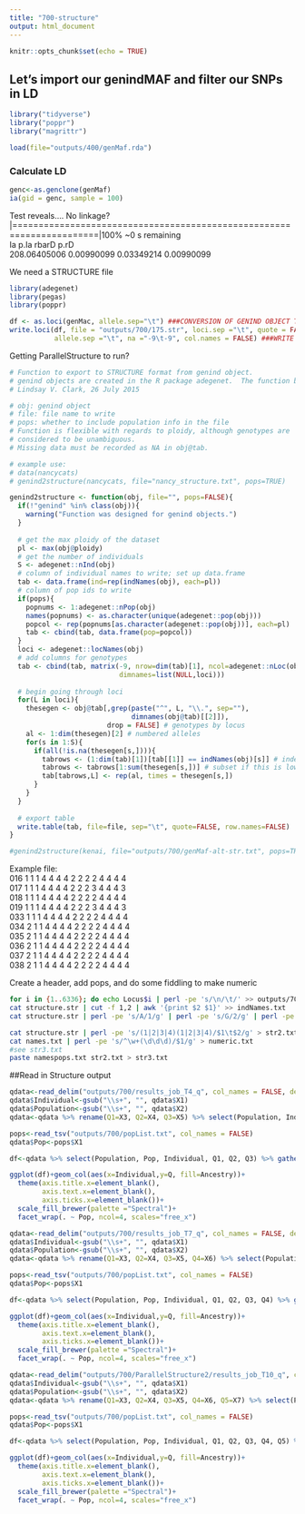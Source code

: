 ```yaml
---
title: "700-structure"
output: html_document
---
```


```r
knitr::opts_chunk$set(echo = TRUE)
```

## Let's import our genindMAF and filter our SNPs in LD

```r
library("tidyverse")
library("poppr")
library("magrittr")

load(file="outputs/400/genMaf.rda")
```

### Calculate LD
```r
genc<-as.genclone(genMaf)
ia(gid = genc, sample = 100)
```
Test reveals.... No linkage?  
|======================================================================|100% ~0 s remaining     
          Ia         p.Ia        rbarD         p.rD   
208.06405006   0.00990099   0.03349214   0.00990099   

We need a STRUCTURE file
```r
library(adegenet)
library(pegas)
library(poppr)

df <- as.loci(genMac, allele.sep="\t") ###CONVERSION OF GENIND OBJECT TO LOCI OBJECT####
write.loci(df, file = "outputs/700/175.str", loci.sep ="\t", quote = FALSE,
           allele.sep ="\t", na ="-9\t-9", col.names = FALSE) ###WRITE STRUCTURE DATA FILE####
```

Getting ParallelStructure to run?

```r
# Function to export to STRUCTURE format from genind object.
# genind objects are created in the R package adegenet.  The function below is an R function.
# Lindsay V. Clark, 26 July 2015

# obj: genind object
# file: file name to write
# pops: whether to include population info in the file
# Function is flexible with regards to ploidy, although genotypes are
# considered to be unambiguous.
# Missing data must be recorded as NA in obj@tab.

# example use: 
# data(nancycats)
# genind2structure(nancycats, file="nancy_structure.txt", pops=TRUE)

genind2structure <- function(obj, file="", pops=FALSE){
  if(!"genind" %in% class(obj)){
    warning("Function was designed for genind objects.")
  }
  
  # get the max ploidy of the dataset
  pl <- max(obj@ploidy)
  # get the number of individuals
  S <- adegenet::nInd(obj)
  # column of individual names to write; set up data.frame
  tab <- data.frame(ind=rep(indNames(obj), each=pl))
  # column of pop ids to write
  if(pops){
    popnums <- 1:adegenet::nPop(obj)
    names(popnums) <- as.character(unique(adegenet::pop(obj)))
    popcol <- rep(popnums[as.character(adegenet::pop(obj))], each=pl)
    tab <- cbind(tab, data.frame(pop=popcol))
  }
  loci <- adegenet::locNames(obj) 
  # add columns for genotypes
  tab <- cbind(tab, matrix(-9, nrow=dim(tab)[1], ncol=adegenet::nLoc(obj),
                           dimnames=list(NULL,loci)))
  
  # begin going through loci
  for(L in loci){
    thesegen <- obj@tab[,grep(paste("^", L, "\\.", sep=""), 
                              dimnames(obj@tab)[[2]]), 
                        drop = FALSE] # genotypes by locus
    al <- 1:dim(thesegen)[2] # numbered alleles
    for(s in 1:S){
      if(all(!is.na(thesegen[s,]))){
        tabrows <- (1:dim(tab)[1])[tab[[1]] == indNames(obj)[s]] # index of rows in output to write to
        tabrows <- tabrows[1:sum(thesegen[s,])] # subset if this is lower ploidy than max ploidy
        tab[tabrows,L] <- rep(al, times = thesegen[s,])
      }
    }
  }
  
  # export table
  write.table(tab, file=file, sep="\t", quote=FALSE, row.names=FALSE)
}

#genind2structure(kenai, file="outputs/700/genMaf-alt-str.txt", pops=TRUE)
```

Example file:  
016	1	1	1	4	4	4	4	2	2	2	2	4	4	4	4  
017	1	1	1	4	4	4	4	2	2	2	3	4	4	4	3  
018	1	1	1	4	4	4	4	2	2	2	2	4	4	4	4  
019	1	1	1	4	4	4	4	2	2	2	3	4	4	4	3  
033	1	1	1	4	4	4	4	2	2	2	2	4	4	4	4  
034	2	1	1	4	4	4	4	2	2	2	2	4	4	4	4  
035	2	1	1	4	4	4	4	2	2	2	2	4	4	4	4  
036	2	1	1	4	4	4	4	2	2	2	2	4	4	4	4  
037	2	1	1	4	4	4	4	2	2	2	2	4	4	4	4  
038	2	1	1	4	4	4	4	2	2	2	2	4	4	4	4  

Create a header, add pops, and do some fiddling to make numeric
```sh
for i in {1..6336}; do echo Locus$i | perl -pe 's/\n/\t/' >> outputs/700/header.txt; done;
cat structure.str | cut -f 1,2 | awk '{print $2 $1}' >> indNames.txt
cat structure.str | perl -pe 's/A/1/g' | perl -pe 's/G/2/g' | perl -pe 's/C/3/g' | perl -pe 's/T/4/g' > out.txt

cat structure.str | perl -pe 's/(1|2|3|4)(1|2|3|4)/$1\t$2/g' > str2.txt
cat names.txt | perl -pe 's/^\w+(\d\d\d)/$1/g' > numeric.txt
#see str3.txt
paste namespops.txt str2.txt > str3.txt

```

##Read in Structure output
```r
qdata<-read_delim("outputs/700/results_job_T4_q", col_names = FALSE, delim=" ")
qdata$Individual<-gsub("\\s+", "", qdata$X1)
qdata$Population<-gsub("\\s+", "", qdata$X2)
qdata<-qdata %>% rename(Q1=X3, Q2=X4, Q3=X5) %>% select(Population, Individual, Q1, Q2, Q3)

pops<-read_tsv("outputs/700/popList.txt", col_names = FALSE)
qdata$Pop<-pops$X1

df<-qdata %>% select(Population, Pop, Individual, Q1, Q2, Q3) %>% gather(key=Ancestry, value=Q, 4:6)

ggplot(df)+geom_col(aes(x=Individual,y=Q, fill=Ancestry))+
  theme(axis.title.x=element_blank(),
        axis.text.x=element_blank(),
        axis.ticks.x=element_blank())+
  scale_fill_brewer(palette ="Spectral")+
  facet_wrap(. ~ Pop, ncol=4, scales="free_x")

```

```r
qdata<-read_delim("outputs/700/results_job_T7_q", col_names = FALSE, delim=" ")
qdata$Individual<-gsub("\\s+", "", qdata$X1)
qdata$Population<-gsub("\\s+", "", qdata$X2)
qdata<-qdata %>% rename(Q1=X3, Q2=X4, Q3=X5, Q4=X6) %>% select(Population, Individual, Q1, Q2, Q3, Q4)

pops<-read_tsv("outputs/700/popList.txt", col_names = FALSE)
qdata$Pop<-pops$X1

df<-qdata %>% select(Population, Pop, Individual, Q1, Q2, Q3, Q4) %>% gather(key=Ancestry, value=Q, 4:7)

ggplot(df)+geom_col(aes(x=Individual,y=Q, fill=Ancestry))+
  theme(axis.title.x=element_blank(),
        axis.text.x=element_blank(),
        axis.ticks.x=element_blank())+
  scale_fill_brewer(palette ="Spectral")+
  facet_wrap(. ~ Pop, ncol=4, scales="free_x")

```

```r
qdata<-read_delim("outputs/700/ParallelStructure2/results_job_T10_q", col_names = FALSE, delim=" ")
qdata$Individual<-gsub("\\s+", "", qdata$X1)
qdata$Population<-gsub("\\s+", "", qdata$X2)
qdata<-qdata %>% rename(Q1=X3, Q2=X4, Q3=X5, Q4=X6, Q5=X7) %>% select(Population, Individual, Q1, Q2, Q3, Q4, Q5)

pops<-read_tsv("outputs/700/popList.txt", col_names = FALSE)
qdata$Pop<-pops$X1

df<-qdata %>% select(Population, Pop, Individual, Q1, Q2, Q3, Q4, Q5) %>% gather(key=Ancestry, value=Q, 4:8)

ggplot(df)+geom_col(aes(x=Individual,y=Q, fill=Ancestry))+
  theme(axis.title.x=element_blank(),
        axis.text.x=element_blank(),
        axis.ticks.x=element_blank())+
  scale_fill_brewer(palette ="Spectral")+
  facet_wrap(. ~ Pop, ncol=4, scales="free_x")

```